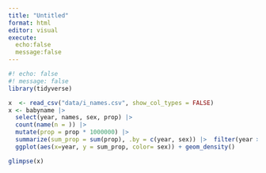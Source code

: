 ```yaml
---
title: "Untitled"
format: html
editor: visual
execute:
  echo:false
  message:false
---
```

```r
#! echo: false
#! message: false
library(tidyverse)
```


```r
x  <- read_csv("data/i_names.csv", show_col_types = FALSE)
x <- babyname |> 
  select(year, names, sex, prop) |> 
  count(name(n = )) |>  
  mutate(prop = prop * 1000000) |> 
  summarize(sum_prop = sum(prop), .by = c(year, sex)) |>  filter(year >= 1900)
  ggplot(aes(x=year, y = sum_prop, color= sex)) + geom_density()

glimpse(x)


```

